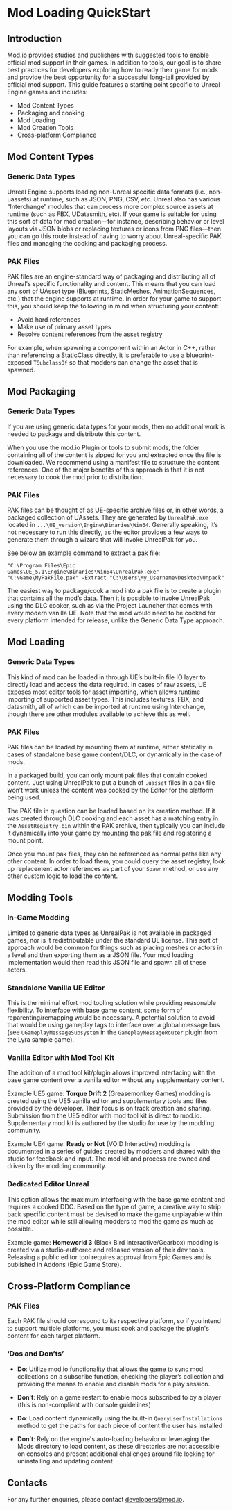 # Mod Loading QuickStart

## Introduction
Mod.io provides studios and publishers with suggested tools to enable official mod support in their games. In addition to tools, our goal is to share best practices for developers exploring how to ready their game for mods and provide the best opportunity for a successful long-tail provided by official mod support. This guide features a starting point specific to Unreal Engine games and includes:

- Mod Content Types
- Packaging and cooking
- Mod Loading
- Mod Creation Tools
- Cross-platform Compliance

## Mod Content Types

### Generic Data Types
Unreal Engine supports loading non-Unreal specific data formats (i.e., non-uassets) at runtime, such as JSON, PNG, CSV, etc. Unreal also has various “Interchange” modules that can process more complex source assets at runtime (such as FBX, UDatasmith, etc). If your game is suitable for using this sort of data for mod creation—for instance, describing behavior or level layouts via JSON blobs or replacing textures or icons from PNG files—then you can go this route instead of having to worry about Unreal-specific PAK files and managing the cooking and packaging process.

### PAK Files
PAK files are an engine-standard way of packaging and distributing all of Unreal's specific functionality and content. This means that you can load any sort of UAsset type (Blueprints, StaticMeshes, AnimationSequences, etc.) that the engine supports at runtime.
In order for your game to support this, you should keep the following in mind when structuring your content:
- Avoid hard references
- Make use of primary asset types
- Resolve content references from the asset registry

For example, when spawning a component within an Actor in C++, rather than referencing a StaticClass directly, it is preferable to use a blueprint-exposed `TSubclassOf` so that modders can change the asset that is spawned.

## Mod Packaging

### Generic Data Types
If you are using generic data types for your mods, then no additional work is needed to package and distribute this content.

When you use the mod.io Plugin or tools to submit mods, the folder containing all of the content is zipped for you and extracted once the file is downloaded. We recommend using a manifest file to structure the content references. One of the major benefits of this approach is that it is not necessary to cook the mod prior to distribution.

### PAK Files
PAK files can be thought of as UE-specific archive files or, in other words, a packaged collection of UAssets. They are generated by `UnrealPak.exe` located in `...\UE_version\Engine\Binaries\Win64`. Generally speaking, it’s not necessary to run this directly, as the editor provides a few ways to generate them through a wizard that will invoke UnrealPak for you.

See below an example command to extract a pak file:

```shell
"C:\Program Files\Epic Games\UE_5.1\Engine\Binaries\Win64\UnrealPak.exe" "C:\Game\MyPakFile.pak" -Extract "C:\Users\My_Username\Desktop\Unpack"
```
The easiest way to package/cook a mod into a pak file is to create a plugin that contains all the mod’s data. Then it is possible to invoke UnrealPak using the DLC cooker, such as via the Project Launcher that comes with every modern vanilla UE. Note that the mod would need to be cooked for every platform intended for release, unlike the Generic Data Type approach.

## Mod Loading

### Generic Data Types
This kind of mod can be loaded in through UE’s built-in file IO layer to directly load and access the data required. In cases of raw assets, UE exposes most editor tools for asset importing, which allows runtime importing of supported asset types. This includes textures, FBX, and datasmith, all of which can be imported at runtime using Interchange, though there are other modules available to achieve this as well.

### PAK Files
PAK files can be loaded by mounting them at runtime, either statically in cases of standalone base game content/DLC, or dynamically in the case of mods.

In a packaged build, you can only mount pak files that contain cooked content. Just using UnrealPak to put a bunch of `.uasset` files in a pak file won’t work unless the content was cooked by the Editor for the platform being used.

The PAK file in question can be loaded based on its creation method. If it was created through DLC cooking and each asset has a matching entry in the `AssetRegistry.bin` within the PAK archive, then typically you can include it dynamically into your game by mounting the pak file and registering a mount point.

Once you mount pak files, they can be referenced as normal paths like any other content. In order to load them, you could query the asset registry, look up replacement actor references as part of your `Spawn` method, or use any other custom logic to load the content.

## Modding Tools

### In-Game Modding
Limited to generic data types as UnrealPak is not available in packaged games, nor is it redistributable under the standard UE license. This sort of approach would be common for things such as placing meshes or actors in a level and then exporting them as a JSON file. Your mod loading implementation would then read this JSON file and spawn all of these actors.

### Standalone Vanilla UE Editor
This is the minimal effort mod tooling solution while providing reasonable flexibility. To interface with base game content, some form of reparenting/remapping would be necessary. A potential solution to avoid that would be using gameplay tags to interface over a global message bus (see `UGameplayMessageSubsystem` in the `GameplayMessageRouter` plugin from the Lyra sample game).

### Vanilla Editor with Mod Tool Kit
The addition of a mod tool kit/plugin allows improved interfacing with the base game content over a vanilla editor without any supplementary content.

Example UE5 game: **Torque Drift 2** (Greasemonkey Games) modding is created using the UE5 vanilla editor and supplementary tools and files provided by the developer. Their focus is on track creation and sharing. Submission from the UE5 editor with mod tool kit is direct to mod.io. Supplementary mod kit is authored by the studio for use by the modding community.

Example UE4 game: **Ready or Not** (VOID Interactive) modding is documented in a series of guides created by modders and shared with the studio for feedback and input. The mod kit and process are owned and driven by the modding community.

### Dedicated Editor Unreal
This option allows the maximum interfacing with the base game content and requires a cooked DDC. Based on the type of game, a creative way to strip back specific content must be devised to make the game unplayable within the mod editor while still allowing modders to mod the game as much as possible.

Example game: **Homeworld 3** (Black Bird Interactive/Gearbox) modding is created via a studio-authored and released version of their dev tools. Releasing a public editor tool requires approval from Epic Games and is published in Addons (Epic Game Store).

## Cross-Platform Compliance

### PAK Files
Each PAK file should correspond to its respective platform, so if you intend to support multiple platforms, you must cook and package the plugin's content for each target platform.

### ‘Dos and Don’ts’
- **Do**: Utilize mod.io functionality that allows the game to sync mod collections on a subscribe function, checking the player’s collection and providing the means to enable and disable mods for a play session.
- **Don’t**: Rely on a game restart to enable mods subscribed to by a player (this is non-compliant with console guidelines)

- **Do**: Load content dynamically using the built-in `QueryUserInstallations` method to get the paths for each piece of content the user has installed
- **Don’t**: Rely on the engine's auto-loading behavior or leveraging the Mods directory to load content, as these directories are not accessible on consoles and present additional challenges around file locking for uninstalling and updating content

## Contacts
For any further enquiries, please contact developers@mod.io.
